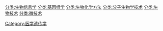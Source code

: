 [[分类:生物信息学|分类:生物信息学]]
[[分类:基因组学|分类:基因组学]]
[[分类:生物化学方法|分类:生物化学方法]]
[[分类:分子生物学技术|分类:分子生物学技术]]
[[分类:生物技术|分类:生物技术]]
[[分类:微技术|分类:微技术]]
[[Category:医学遗传学|Category:医学遗传学]]